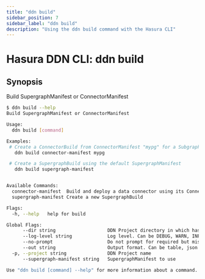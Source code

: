 ```yaml
---
title: "ddn build"
sidebar_position: 7
sidebar_label: "ddn build"
description: "Using the ddn build command with the Hasura CLI"
---
```


# Hasura DDN CLI: ddn build

## Synopsis
Build SupergraphManifest or ConnectorManifest

```bash
$ ddn build --help
Build SupergraphManifest or ConnectorManifest

Usage:
  ddn build [command]

Examples:
 # Create a ConnectorBuild from ConnectorManifest "mypg" for a Subgraph
   ddn build connector-manifest mypg

 # Create a SupergraphBuild using the default SupergraphManifest
   ddn build supergraph-manifest


Available Commands:
  connector-manifest  Build and deploy a data connector using its ConnectorManifest
  supergraph-manifest Create a new SupergraphBuild

Flags:
  -h, --help   help for build

Global Flags:
      --dir string                   DDN Project directory in which hasura.yaml is present (default ".")
      --log-level string             Log level. Can be DEBUG, WARN, INFO, ERROR, or FATAL. (default "INFO")
      --no-prompt                    Do not prompt for required but missing flags
      --out string                   Output format. Can be table, json or yaml. (default "table")
  -p, --project string               DDN Project name
      --supergraph-manifest string   SupergraphManifest to use

Use "ddn build [command] --help" for more information about a command.
```


